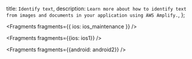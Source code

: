   title: `Identify text`,
  description: `Learn more about how to identify text from images and documents in your application using AWS Amplify.`,
};


<Fragments fragments={{ ios: ios_maintenance }} />


<Fragments fragments={{ios: ios1}} />


<Fragments fragments={{android: android2}} />
